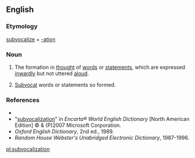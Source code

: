 ==English==

===Etymology===
[[subvocalize]] + [[-ation]]

===Noun===
{{en-noun}}

# {{context|not countable|lang=en}} The formation in [[thought]] of [[words]] or [[statements]], which are expressed [[inwardly]] but not uttered [[aloud]].
# {{context|countable|lang=en}} [[subvocal|Subvocal]] words or statements so formed.

===References===
*{{R:Dictionary.com}}
*"[http://encarta.msn.com/dictionary_/subvocalization.html subvocalization]" in ''Encarta® World English Dictionary'' [North American Edition] © & (P)2007 Microsoft Corporation.
*''Oxford English Dictionary'', 2nd ed., 1989.
*''Random House Webster's Unabridged Electronic Dictionary'', 1987-1996.

[[pl:subvocalization]]